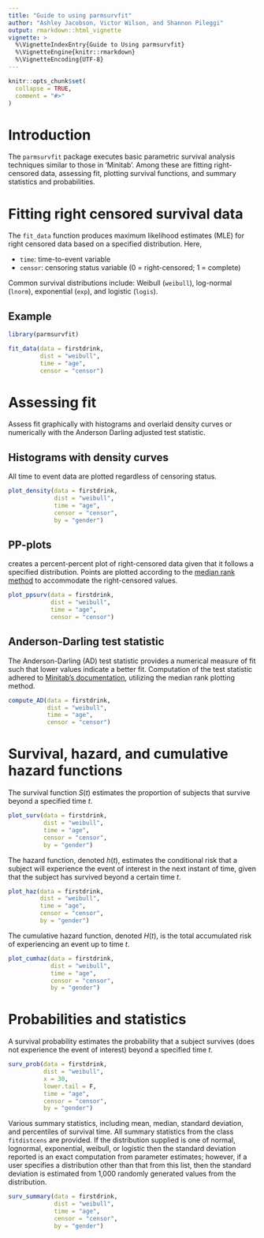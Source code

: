 ---
title: "Guide to using parmsurvfit"
author: "Ashley Jacobson, Victor Wilson, and Shannon Pileggi"
output: rmarkdown::html_vignette
vignette: >
  %\VignetteIndexEntry{Guide to Using parmsurvfit}
  %\VignetteEngine{knitr::rmarkdown}
  %\VignetteEncoding{UTF-8}
---

```{r setup, include = FALSE}
knitr::opts_chunk$set(
  collapse = TRUE,
  comment = "#>"
)
```

# Introduction
 
The `parmsurvfit` package executes basic parametric survival analysis techniques similar to those in 'Minitab'. Among these are fitting right-censored data, assessing fit, plotting survival functions, and summary statistics and probabilities.


# Fitting right censored survival data

The `fit_data` function produces maximum likelihood estimates (MLE) for right 
censored data based on a specified distribution.  Here,

* `time`: time-to-event variable
* `censor`: censoring status variable (0 = right-censored; 1 = complete)

Common survival distributions include: Weibull (`weibull`), 
log-normal (`lnorm`), exponential (`exp`), and logistic (`logis`). 


## Example

```{r}
library(parmsurvfit)

fit_data(data = firstdrink, 
         dist = "weibull", 
         time = "age", 
         censor = "censor")
```

# Assessing fit

Assess fit graphically with histograms and overlaid density curves or numerically with the Anderson Darling adjusted test statistic.

## Histograms with density curves

All time to event data are plotted regardless of censoring status.

```{r}
plot_density(data = firstdrink, 
             dist = "weibull", 
             time = "age", 
             censor = "censor", 
             by = "gender")
```


## PP-plots

creates a percent-percent plot of right-censored data given that it follows a specified distribution. Points are plotted according to the [median rank method](https://support.minitab.com/en-us/minitab/18/help-and-how-to/modeling-statistics/reliability/how-to/parametric-distribution-analysis-right-censoring/methods-and-formulas/probability-plot/) to accommodate the right-censored values.

```{r}
plot_ppsurv(data = firstdrink, 
            dist = "weibull", 
            time = "age", 
            censor = "censor")
```


## Anderson-Darling test statistic

The Anderson-Darling (AD) test statistic provides a numerical measure of fit such that lower values indicate a better fit. Computation of the test statistic adhered to [Minitab's documentation](https://support.minitab.com/en-us/minitab/18/help-and-how-to/modeling-statistics/reliability/how-to/parametric-distribution-analysis-right-censoring/methods-and-formulas/goodness-of-fit-measures/), utilizing the median rank plotting method.

```{r}
compute_AD(data = firstdrink, 
           dist = "weibull", 
           time = "age", 
           censor = "censor")
```

# Survival, hazard, and cumulative hazard functions

The survival function $S(t)$ estimates the proportion of subjects that survive beyond a specified time $t$.

```{r}
plot_surv(data = firstdrink, 
          dist = "weibull", 
          time = "age", 
          censor = "censor", 
          by = "gender")
```

The hazard function, denoted $h(t)$, estimates the conditional risk that a subject will experience the event of interest in the next instant of time, given that the subject has survived beyond a certain time $t$.

```{r}
plot_haz(data = firstdrink, 
         dist = "weibull", 
         time = "age", 
         censor = "censor",
         by = "gender")
```

The cumulative hazard function, denoted $H(t)$, is the total accumulated risk of experiencing an event up to time $t$.  

```{r}
plot_cumhaz(data = firstdrink, 
            dist = "weibull", 
            time = "age", 
            censor = "censor",  
            by = "gender")
```


# Probabilities and statistics

A survival probability estimates the probability that a subject survives (does not 
experience the event of interest) beyond a specified time $t$.

```{r}
surv_prob(data = firstdrink, 
          dist = "weibull", 
          x = 30, 
          lower.tail = F, 
          time = "age", 
          censor = "censor", 
          by = "gender")
```

Various summary statistics, including mean, median, standard deviation, and percentiles of survival time.  All summary statistics from the class `fitdistcens` are provided.  If the distribution supplied is one of normal, lognormal, exponential, weibull, or logistic then the standard deviation reported is an exact computation from parameter estimates; however, if a user specifies a distribution other than that from this list, then the standard deviation is estimated from 1,000 randomly generated values from the 
distribution.   

```{r stats}
surv_summary(data = firstdrink, 
             dist = "weibull", 
             time = "age", 
             censor = "censor", 
             by = "gender")
```
